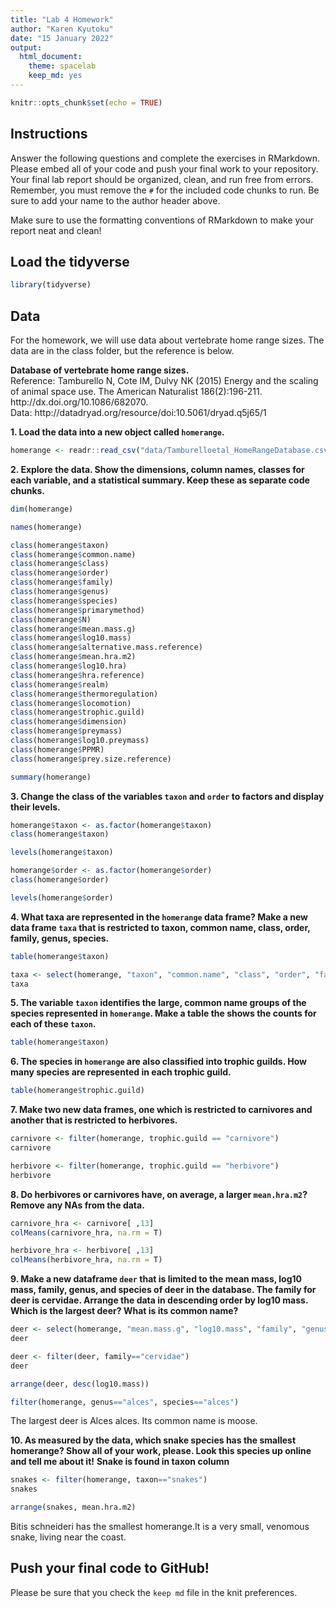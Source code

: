 ```yaml
---
title: "Lab 4 Homework"
author: "Karen Kyutoku"
date: "15 January 2022"
output:
  html_document: 
    theme: spacelab
    keep_md: yes
---
```


```r
knitr::opts_chunk$set(echo = TRUE)
```

## Instructions
Answer the following questions and complete the exercises in RMarkdown. Please embed all of your code and push your final work to your repository. Your final lab report should be organized, clean, and run free from errors. Remember, you must remove the `#` for the included code chunks to run. Be sure to add your name to the author header above.  

Make sure to use the formatting conventions of RMarkdown to make your report neat and clean!  

## Load the tidyverse
```r
library(tidyverse)
```

## Data
For the homework, we will use data about vertebrate home range sizes. The data are in the class folder, but the reference is below.  

**Database of vertebrate home range sizes.**  
Reference: Tamburello N, Cote IM, Dulvy NK (2015) Energy and the scaling of animal space use. The American Naturalist 186(2):196-211. http://dx.doi.org/10.1086/682070.  
Data: http://datadryad.org/resource/doi:10.5061/dryad.q5j65/1  

**1. Load the data into a new object called `homerange`.**

```r
homerange <- readr::read_csv("data/Tamburelloetal_HomeRangeDatabase.csv")
```

**2. Explore the data. Show the dimensions, column names, classes for each variable, and a statistical summary. Keep these as separate code chunks.**  

```r
dim(homerange)
```
```r
names(homerange)
```
```r
class(homerange$taxon)
class(homerange$common.name)
class(homerange$class)
class(homerange$order)
class(homerange$family)
class(homerange$genus)
class(homerange$species)
class(homerange$primarymethod)
class(homerange$N)
class(homerange$mean.mass.g)
class(homerange$log10.mass)
class(homerange$alternative.mass.reference)
class(homerange$mean.hra.m2)
class(homerange$log10.hra)
class(homerange$hra.reference)
class(homerange$realm)
class(homerange$thermoregulation)
class(homerange$locomotion)
class(homerange$trophic.guild)
class(homerange$dimension)
class(homerange$preymass)
class(homerange$log10.preymass)
class(homerange$PPMR)
class(homerange$prey.size.reference)
```
```r
summary(homerange)
```

**3. Change the class of the variables `taxon` and `order` to factors and display their levels.**  
```r
homerange$taxon <- as.factor(homerange$taxon)
class(homerange$taxon)
```
```r
levels(homerange$taxon)
```
```r
homerange$order <- as.factor(homerange$order)
class(homerange$order)
```
```r
levels(homerange$order)
```

**4. What taxa are represented in the `homerange` data frame? Make a new data frame `taxa` that is restricted to taxon, common name, class, order, family, genus, species.**  
```r
table(homerange$taxon)
```
```r
taxa <- select(homerange, "taxon", "common.name", "class", "order", "family", "genus", "species")
taxa
```


**5. The variable `taxon` identifies the large, common name groups of the species represented in `homerange`. Make a table the shows the counts for each of these `taxon`.**  
```r
table(homerange$taxon)
```


**6. The species in `homerange` are also classified into trophic guilds. How many species are represented in each trophic guild.**  
```r
table(homerange$trophic.guild)
```

**7. Make two new data frames, one which is restricted to carnivores and another that is restricted to herbivores.**  
```r
carnivore <- filter(homerange, trophic.guild == "carnivore")
carnivore
```
```r
herbivore <- filter(homerange, trophic.guild == "herbivore")
herbivore
```

**8. Do herbivores or carnivores have, on average, a larger `mean.hra.m2`? Remove any NAs from the data.**  
```r
carnivore_hra <- carnivore[ ,13]
colMeans(carnivore_hra, na.rm = T)
```
```r
herbivore_hra <- herbivore[ ,13]
colMeans(herbivore_hra, na.rm = T)
```

**9. Make a new dataframe `deer` that is limited to the mean mass, log10 mass, family, genus, and species of deer in the database. The family for deer is cervidae. Arrange the data in descending order by log10 mass. Which is the largest deer? What is its common name?**  
```r
deer <- select(homerange, "mean.mass.g", "log10.mass", "family", "genus", "species")
deer
```
```r
deer <- filter(deer, family=="cervidae")
deer
```


```r
arrange(deer, desc(log10.mass))
```
```r
filter(homerange, genus=="alces", species=="alces")
```
The largest deer is Alces alces. Its common name is moose.

**10. As measured by the data, which snake species has the smallest homerange? Show all of your work, please. Look this species up online and tell me about it!** **Snake is found in taxon column** 
```r
snakes <- filter(homerange, taxon=="snakes")
snakes
```
```r
arrange(snakes, mean.hra.m2)
```
Bitis schneideri has the smallest homerange.It is a very small, venomous snake, living near the coast.

## Push your final code to GitHub!
Please be sure that you check the `keep md` file in the knit preferences.   